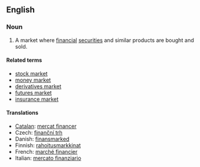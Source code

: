 {{wikipedia}}
==English==

===Noun===
{{en-noun|s|sg=[[financial]] [[market]]}}

# A market where [[financial]] [[securities]] and similar products are bought and sold.

====Related terms====
* [[stock market]]
* [[money market]]
* [[derivatives market]]
* [[futures market]]
* [[insurance market]]

====Translations====
{{trans-top|financial market}}
*[[Catalan]]: [[mercat financer]]
* Czech: [[finanční trh]] {{m}}
*Danish: [[finansmarked]] {{n}}
*Finnish: [[rahoitus]][[markkina]]t
*French: [[marché financier]]
*Italian: [[mercato finanziario]] {{m}}
{{trans-mid}}
{{trans-bottom}}